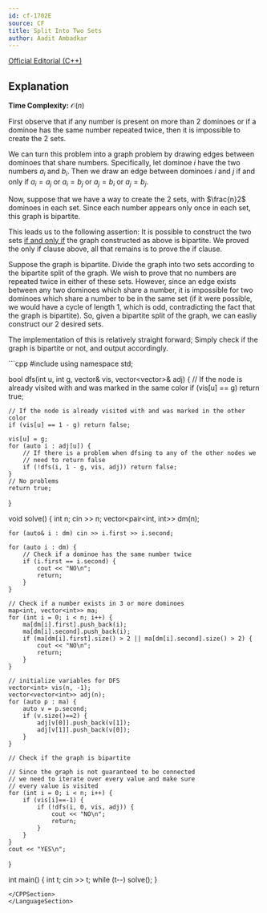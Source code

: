 ```yaml
---
id: cf-1702E
source: CF
title: Split Into Two Sets
author: Aadit Ambadkar
---
```


[Official Editorial (C++)](https://codeforces.com/blog/entry/104763)

## Explanation

**Time Complexity:** $\mathcal{O}(n)$

First observe that if any number is present on more than 2 dominoes or if a dominoe has the same number repeated twice, then 
it is impossible to create the 2 sets.

We can turn this problem into
a graph problem by drawing edges between dominoes that share numbers. Specifically, let dominoe $i$ have the two numbers 
$a_i$ and $b_i$. Then we draw an edge between dominoes $i$ and $j$ if and only if $a_i = a_j$ or $a_i = b_j$ or $a_j = b_i$
or $a_j = b_j$.

Now, suppose that we have a way to create the 2 sets, with $\frac{n}2$ dominoes in each set.
Since each number appears only once in each set, this graph is bipartite.

This leads us to the following assertion: It is possible to construct the two sets
[if and only if](https://artofproblemsolving.com/wiki/index.php/Iff) the graph constructed as above is bipartite. We proved
the only if clause above, all that remains is to prove the if clause.

Suppose the graph is bipartite. Divide the graph into two sets according to the bipartite split of the graph. We wish to prove
that no numbers are repeated twice in either of these sets. However, since an edge exists between any two dominoes which share
a number, it is impossible for two dominoes which share a number to be in the same set (if it were possible, we would have a
cycle of length 1, which is odd, contradicting the fact that the graph is bipartite). So, given a bipartite split of the graph,
we can easliy construct our 2 desired sets.

The implementation of this is relatively straight forward; Simply check if the graph is bipartite or not, and output accordingly.

<LanguageSection>
<CPPSection>
```cpp
#include <bits/stdc++.h>
using namespace std;

bool dfs(int u, int g, vector<int>& vis, vector<vector<int>>& adj) {
    // If the node is already visited with and was marked in the same color
	if (vis[u] == g) return true;
    
    // If the node is already visited with and was marked in the other color
	if (vis[u] == 1 - g) return false;
    
    vis[u] = g; 
	for (auto i : adj[u]) {
        // If there is a problem when dfsing to any of the other nodes we 
        // need to return false
		if (!dfs(i, 1 - g, vis, adj)) return false; 
	}
    // No problems
	return true;
}

void solve() {
	int n; cin >> n;
	vector<pair<int, int>> dm(n);
    
	for (auto& i : dm) cin >> i.first >> i.second;
		
    for (auto i : dm) {
        // Check if a dominoe has the same number twice
		if (i.first == i.second) {
			cout << "NO\n";
			return;
		}
	}

    // Check if a number exists in 3 or more dominoes
    map<int, vector<int>> ma;
	for (int i = 0; i < n; i++) {
		ma[dm[i].first].push_back(i);
		ma[dm[i].second].push_back(i);
		if (ma[dm[i].first].size() > 2 || ma[dm[i].second].size() > 2) {
			cout << "NO\n";
			return;
		}
	}

    // initialize variables for DFS
	vector<int> vis(n, -1);
	vector<vector<int>> adj(n);
	for (auto p : ma) {
		auto v = p.second;
		if (v.size()==2) {
			adj[v[0]].push_back(v[1]);
			adj[v[1]].push_back(v[0]);
		}
	}

    // Check if the graph is bipartite

    // Since the graph is not guaranteed to be connected
    // we need to iterate over every value and make sure
    // every value is visited
	for (int i = 0; i < n; i++) {
		if (vis[i]==-1) {
			if (!dfs(i, 0, vis, adj)) {
				cout << "NO\n";
				return;
			}
		}
	}
	cout << "YES\n";
}

int main() {
	int t; cin >> t; while (t--) solve();
}
```
</CPPSection>
</LanguageSection>
